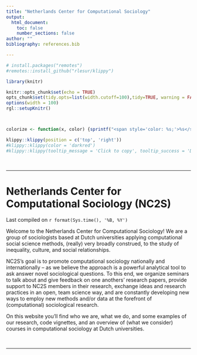 ```yaml
---
title: "Netherlands Center for Computational Sociology"
output:
  html_document:
    toc: false
    number_sections: false
author: ""
bibliography: references.bib

---
```


```r
# install.packages("remotes")
#remotes::install_github("rlesur/klippy")
``` 

```r
library(knitr)

knitr::opts_chunk$set(echo = TRUE)
opts_chunk$set(tidy.opts=list(width.cutoff=100),tidy=TRUE, warning = FALSE, message = FALSE,comment = "#>", cache=TRUE, class.source=c("test"), class.output=c("test2"))
options(width = 100)
rgl::setupKnitr()



colorize <- function(x, color) {sprintf("<span style='color: %s;'>%s</span>", color, x) }

```

```r
klippy::klippy(position = c('top', 'right'))
#klippy::klippy(color = 'darkred')
#klippy::klippy(tooltip_message = 'Click to copy', tooltip_success = 'Done')
```

<br>

----

# Netherlands Center for Computational Sociology (NC2S)
Last compiled on `r format(Sys.time(), '%B, %Y')`  

Welcome to the Netherlands Center for Computational Sociology! We are a group of sociologists based at Dutch universities applying computational social science methods, (really) very broadly construed, to the study of inequality, culture, and social relationships. 

NC2S's goal is to promote computational sociology nationally and internationally -- as we believe the approach is a powerful analytical tool to ask answer novel sociological questions. To this end, we organize seminars to talk about and give feedback on one anothers' research papers, provide support to NC2S members in their research, exchange ideas and research practices in an open, team science way, and are constantly developing new ways to employ new methods and/or data at the forefront of (computational) sociological research.

On this website you'll find who we are, what we do, and some examples of our research, code vignettes, and an overview of (what we consider) courses in computational sociology at Dutch universities.

<br>

----








